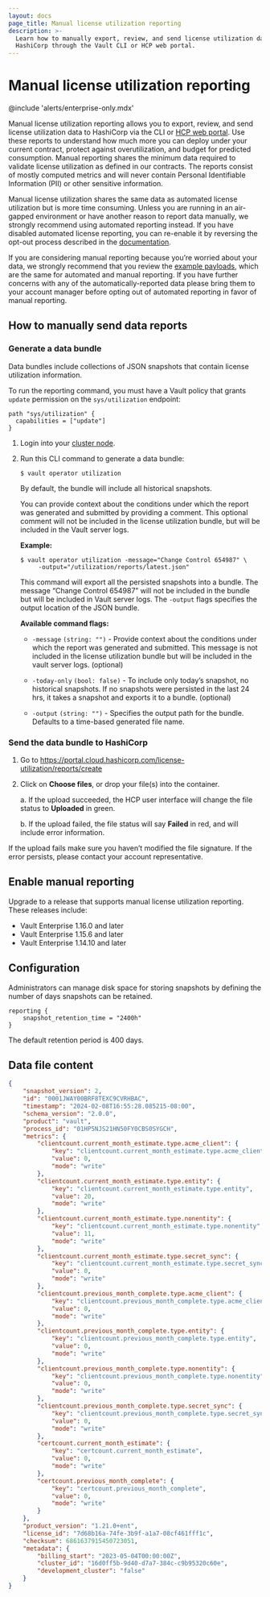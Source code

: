 ```yaml
---
layout: docs
page_title: Manual license utilization reporting
description: >-
  Learn how to manually export, review, and send license utilization data to
  HashiCorp through the Vault CLI or HCP web portal.
---
```


# Manual license utilization reporting

@include 'alerts/enterprise-only.mdx'

Manual license utilization reporting allows you to export, review, and send
license utilization data to HashiCorp via the CLI or
[HCP web portal](https://portal.cloud.hashicorp.com/). Use these
reports to understand how much more you can deploy under your current contract,
protect against overutilization, and budget for predicted consumption. Manual
reporting shares the minimum data required to validate license utilization as
defined in our contracts. The reports consist of mostly computed metrics and
will never contain Personal Identifiable Information (PII) or other sensitive
information.

Manual license utilization shares the same data as automated license utilization
but is more time consuming. Unless you are running in an air-gapped environment
or have another reason to report data manually, we strongly recommend using
automated reporting instead. If you have disabled automated license reporting,
you can re-enable it by reversing the opt-out process described in the
[documentation](/vault/docs/enterprise/license/utilization-reporting#opt-out).

If you are considering manual reporting because you’re worried about your data,
we strongly recommend that you review the [example
payloads](#data-file-content), which are the same for automated and manual
reporting. If you have further concerns with any of the automatically-reported
data please bring them to your account manager before opting out of automated
reporting in favor of manual reporting.

## How to manually send data reports

### Generate a data bundle

Data bundles include collections of JSON snapshots that contain license
utilization information.

<Note title="Vault policy requirement">

To run the reporting command, you must have a Vault policy that grants
`update` permission on the `sys/utilization` endpoint:

```
path "sys/utilization" {
  capabilities = ["update"]
}
```

</Note>

1. Login into your [cluster node](/vault/tutorials/cloud/vault-access-cluster).
1. Run this CLI command to generate a data bundle:

   ```shell-session
   $ vault operator utilization
   ```

   By default, the bundle will include all historical snapshots.

   You can provide context about the conditions under which the report was
   generated and submitted by providing a comment. This optional comment will
   not be included in the license utilization bundle, but will be included in
   the Vault server logs.

   **Example:**

   ```shell-session
   $ vault operator utilization -message="Change Control 654987" \
        -output="/utilization/reports/latest.json"
   ```

   This command will export all the persisted snapshots into a bundle. The
   message “Change Control 654987” will not be included in the bundle but will
   be included in Vault server logs. The `-output` flags specifies the output
   location of the JSON bundle.

   **Available command flags:**

   - `-message` `(string: "")` - Provide context about the conditions under
     which the report was generated and submitted. This message is not included
     in the license utilization bundle but will be included in the vault server
     logs. (optional)

   - `-today-only` `(bool: false)` - To include only today’s snapshot, no
     historical snapshots. If no snapshots were persisted in the last 24 hrs, it
     takes a snapshot and exports it to a bundle. (optional)

   - `-output` `(string: "")` - Specifies the output path for the bundle.
     Defaults to a time-based generated file name.

### Send the data bundle to HashiCorp

1. Go to https://portal.cloud.hashicorp.com/license-utilization/reports/create
1. Click on **Choose files**, or drop your file(s) into the container.

    a. If the upload succeeded, the HCP user interface will change the file
    status to **Uploaded** in green.

    b. If the upload failed, the file status will say **Failed** in red, and
    will include error information.

If the upload fails make sure you haven’t modified the file signature. If the
error persists, please contact your account representative.


## Enable manual reporting

Upgrade to a release that supports manual license utilization reporting. These
releases include:

- Vault Enterprise 1.16.0 and later
- Vault Enterprise 1.15.6 and later
- Vault Enterprise 1.14.10 and later

## Configuration

Administrators can manage disk space for storing snapshots by defining the
number of days snapshots can be retained.

```hcl
reporting {
    snapshot_retention_time = "2400h"
}
```

The default retention period is 400 days.

## Data file content

<CodeBlockConfig hideClipboard>

```json
{
	"snapshot_version": 2,
	"id": "0001JWAY00BRF8TEXC9CVRHBAC",
	"timestamp": "2024-02-08T16:55:28.085215-08:00",
	"schema_version": "2.0.0",
	"product": "vault",
	"process_id": "01HP5NJS21HN50FY0CBS0SYGCH",
	"metrics": {
		"clientcount.current_month_estimate.type.acme_client": {
			"key": "clientcount.current_month_estimate.type.acme_client",
			"value": 0,
			"mode": "write"
		},
		"clientcount.current_month_estimate.type.entity": {
			"key": "clientcount.current_month_estimate.type.entity",
			"value": 20,
			"mode": "write"
		},
		"clientcount.current_month_estimate.type.nonentity": {
			"key": "clientcount.current_month_estimate.type.nonentity",
			"value": 11,
			"mode": "write"
		},
		"clientcount.current_month_estimate.type.secret_sync": {
			"key": "clientcount.current_month_estimate.type.secret_sync",
			"value": 0,
			"mode": "write"
		},
		"clientcount.previous_month_complete.type.acme_client": {
			"key": "clientcount.previous_month_complete.type.acme_client",
			"value": 0,
			"mode": "write"
		},
		"clientcount.previous_month_complete.type.entity": {
			"key": "clientcount.previous_month_complete.type.entity",
			"value": 0,
			"mode": "write"
		},
		"clientcount.previous_month_complete.type.nonentity": {
			"key": "clientcount.previous_month_complete.type.nonentity",
			"value": 0,
			"mode": "write"
		},
		"clientcount.previous_month_complete.type.secret_sync": {
			"key": "clientcount.previous_month_complete.type.secret_sync",
			"value": 0,
			"mode": "write"
		},
		"certcount.current_month_estimate": {
			"key": "certcount.current_month_estimate",
			"value": 0,
			"mode": "write"
		},
		"certcount.previous_month_complete": {
			"key": "certcount.previous_month_complete",
			"value": 0,
			"mode": "write"
		}
	},
	"product_version": "1.21.0+ent",
	"license_id": "7d68b16a-74fe-3b9f-a1a7-08cf461fff1c",
	"checksum": 6861637915450723051,
	"metadata": {
		"billing_start": "2023-05-04T00:00:00Z",
		"cluster_id": "16d0ff5b-9d40-d7a7-384c-c9b95320c60e",
		"development_cluster": "false"
	}
}
```

</CodeBlockConfig>
